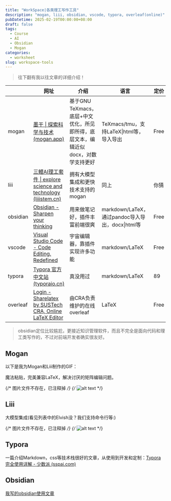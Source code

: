 ```yaml
---
title: "WorkSpace|各类理工写作工具"
description: "mogan, liii, obsidian, vscode, typora, overleaf(online)"
pubDatetime: 2025-02-19T00:00:00+08:00
draft: false
tags:
  - Course
  - AI
  - Obsidian
  - Mogan
categories:
  - worksheet
slug: workspace-tools
---
```


> 往下翻有我以往文章的详细介绍！

|          | 网址                                                                                          | 介绍                                                                               | 语言                                             | 定价 |
| -------- | --------------------------------------------------------------------------------------------- | ---------------------------------------------------------------------------------- | ------------------------------------------------ | ---- |
| mogan    | [墨干 \| 探索科学与技术 (mogan.app)](https://mogan.app/zh/)                                   | 基于GNU TeXmacs，底层+中文优化，所见即所得，底层文本，编辑近似docx，对数学支持更好 | TeXmacs/tmu，支持LaTeX\|html等，导入导出         | Free |
| liii     | [三鲤AI理工套件 \| explore science and technology (liiistem.cn)](https://liiistem.cn/)        | 拥有大模型集成和更快技术支持的mogan                                                | 同上                                             | 你猜 |
| obsidian | [Obsidian - Sharpen your thinking](https://obsidian.md/)                                      | 用来做笔记好，插件丰富前端很爽                                                     | markdown/LaTeX，通过pandoc导入导出，docx\|html等 | Free |
| vscode   | [Visual Studio Code - Code Editing. Redefined](https://code.visualstudio.com/)                | 宇宙编辑器，靠插件实现许多功能                                                     | markdown/LaTeX                                   | Free |
| typora   | [Typora 官方中文站 (typoraio.cn)](https://typoraio.cn/)                                       | 真没用过                                                                           | markdown/LaTeX                                   | 89   |
| overleaf | [Login - Sharelatex by SUSTech CRA, Online LaTeX Editor](https://sharelatex.cra.ac.cn/login?) | 由CRA负责维护的在线overleaf                                                        | LaTeX                                            | Free |

> obsidian定位比较尴尬，更接近知识管理软件，而且不完全是面向代码和理工类写作的，不过对前端开发者确实很友好。

## Mogan

以下是我为Mogan和Liii制作的GIF：

魔法粘贴，完美兼容LaTeX，解决讨厌的矩阵编辑问题。

{/* 图片文件不存在，已注释掉 */}
{/* ![alt text](@/assets/images/2025/mogan/matrix-editing.gif) */}

## Liii

大模型集成(看见列表中的Elvish没？我们支持命令行等:)

{/* 图片文件不存在，已注释掉 */}
{/* ![alt text](@/assets/images/2025/liii/ai-integration.gif) */}

## Typora

一篇介绍Markdown，css等技术栈很好的文章，从使用到开发和定制：[Typora 完全使用详解 - 少数派 (sspai.com)](https://sspai.com/post/54912)

## Obsidian

[我写的obsidian使用文章](https://liubinfighter.github.io/Blog/tags/obsidian/)
